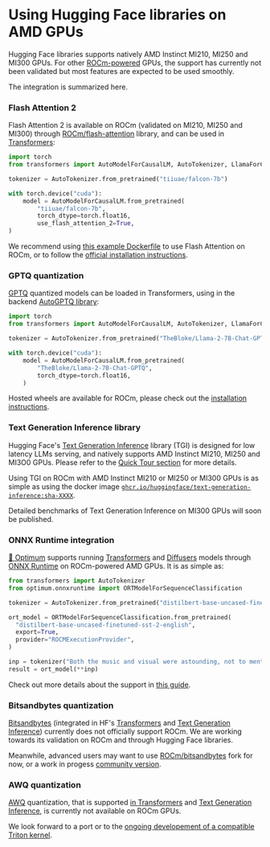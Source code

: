 <!--Copyright 2023 The HuggingFace Team. All rights reserved.
Licensed under the MIT License.
-->

# Using Hugging Face libraries on AMD GPUs

Hugging Face libraries supports natively AMD Instinct MI210, MI250 and MI300 GPUs. For other [ROCm-powered](https://rocm.docs.amd.com/projects/install-on-linux/en/latest/reference/system-requirements.html#supported-gpus) GPUs, the support has currently not been validated but most features are expected to be used smoothly.

The integration is summarized here.

### Flash Attention 2

Flash Attention 2 is available on ROCm (validated on MI210, MI250 and MI300) through [ROCm/flash-attention](https://github.com/ROCm/flash-attention) library, and can be used in [Transformers](https://huggingface.co/docs/transformers/perf_infer_gpu_one#flashattention-2):

```python
import torch
from transformers import AutoModelForCausalLM, AutoTokenizer, LlamaForCausalLM

tokenizer = AutoTokenizer.from_pretrained("tiiuae/falcon-7b")

with torch.device("cuda"):
    model = AutoModelForCausalLM.from_pretrained(
        "tiiuae/falcon-7b",
        torch_dtype=torch.float16,
        use_flash_attention_2=True,
)
```

We recommend using [this example Dockerfile](https://github.com/huggingface/optimum-amd/blob/main/docker/transformers-pytorch-amd-gpu-flash/Dockerfile) to use Flash Attention on ROCm, or to follow the [official installation instructions](https://github.com/ROCm/flash-attention#amd-gpurocm-support).

### GPTQ quantization

[GPTQ](https://arxiv.org/abs/2210.17323) quantized models can be loaded in Transformers, using in the backend [AutoGPTQ library](https://github.com/PanQiWei/AutoGPTQ):

```python
import torch
from transformers import AutoModelForCausalLM, AutoTokenizer, LlamaForCausalLM

tokenizer = AutoTokenizer.from_pretrained("TheBloke/Llama-2-7B-Chat-GPTQ")

with torch.device("cuda"):
    model = AutoModelForCausalLM.from_pretrained(
        "TheBloke/Llama-2-7B-Chat-GPTQ",
        torch_dtype=torch.float16,
    )
```

Hosted wheels are available for ROCm, please check out the [installation instructions](https://github.com/PanQiWei/AutoGPTQ#quick-installation).

### Text Generation Inference library

Hugging Face's [Text Generation Inference](https://huggingface.co/docs/text-generation-inference/index) library (TGI) is designed for low latency LLMs serving, and natively supports AMD Instinct MI210, MI250 and MI3O0 GPUs. Please refer to the [Quick Tour section](https://huggingface.co/docs/text-generation-inference/quicktour) for more details.

Using TGI on ROCm with AMD Instinct MI210 or MI250 or MI300 GPUs is as simple as using the docker image [`ghcr.io/huggingface/text-generation-inference:sha-XXXX`](https://huggingface.co/docs/text-generation-inference/quicktour).

Detailed benchmarks of Text Generation Inference on MI300 GPUs will soon be published.

### ONNX Runtime integration

[🤗 Optimum](https://huggingface.co/docs/optimum/onnxruntime/quickstart) supports running [Transformers](https://github.com/huggingface/transformers) and [Diffusers](https://github.com/huggingface/diffusers) models through [ONNX Runtime](https://onnxruntime.ai/) on ROCm-powered AMD GPUs. It is as simple as:

```python
from transformers import AutoTokenizer
from optimum.onnxruntime import ORTModelForSequenceClassification

tokenizer = AutoTokenizer.from_pretrained("distilbert-base-uncased-finetuned-sst-2-english")

ort_model = ORTModelForSequenceClassification.from_pretrained(
  "distilbert-base-uncased-finetuned-sst-2-english",
  export=True,
  provider="ROCMExecutionProvider",
)

inp = tokenizer("Both the music and visual were astounding, not to mention the actors performance.", return_tensors="np")
result = ort_model(**inp)
```

Check out more details about the support in [this guide](https://huggingface.co/docs/optimum/onnxruntime/usage_guides/amdgpu).

### Bitsandbytes quantization

[Bitsandbytes](https://github.com/TimDettmers/bitsandbytes) (integrated in HF's [Transformers](https://huggingface.co/docs/transformers/perf_infer_gpu_one#bitsandbytes) and [Text Generation Inference](https://huggingface.co/docs/text-generation-inference/conceptual/quantization#quantization-with-bitsandbytes)) currently does not officially support ROCm. We are working towards its validation on ROCm and through Hugging Face libraries.

Meanwhile, advanced users may want to use [ROCm/bitsandbytes](https://github.com/ROCm/bitsandbytes/tree/rocm_enabled) fork for now, or a work in progess [community version](https://github.com/TimDettmers/bitsandbytes/pull/756).

### AWQ quantization

[AWQ](https://arxiv.org/abs/2306.00978) quantization, that is supported [in Transformers](https://huggingface.co/docs/transformers/main_classes/quantization#awq-integration) and [Text Generation Inference](https://huggingface.co/docs/text-generation-inference/basic_tutorials/preparing_model#quantization), is currently not available on ROCm GPUs.

We look forward to a port or to the [ongoing developement of a compatible Triton kernel](https://github.com/vllm-project/vllm/blob/qmm/vllm/model_executor/layers/quantized_ops/awq.py).
